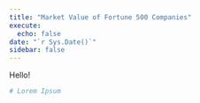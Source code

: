 ```yaml
---
title: "Market Value of Fortune 500 Companies"
execute: 
  echo: false
date: "`r Sys.Date()`"
sidebar: false
---
```


Hello!
```r
# Lorem Ipsum
```